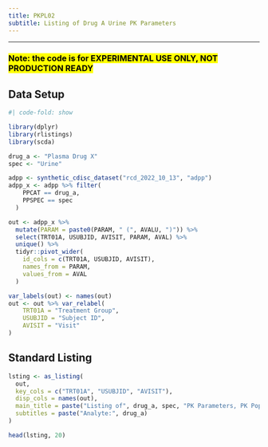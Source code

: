 ```yaml
---
title: PKPL02
subtitle: Listing of Drug A Urine PK Parameters
---
```


------------------------------------------------------------------------

### <mark style="background-color: #FFFF00">**Note: the code is for EXPERIMENTAL USE ONLY, NOT PRODUCTION READY**</mark>

::: panel-tabset
## Data Setup

```r
#| code-fold: show

library(dplyr)
library(rlistings)
library(scda)

drug_a <- "Plasma Drug X"
spec <- "Urine"

adpp <- synthetic_cdisc_dataset("rcd_2022_10_13", "adpp")
adpp_x <- adpp %>% filter(
    PPCAT == drug_a,
    PPSPEC == spec
  )

out <- adpp_x %>%
  mutate(PARAM = paste0(PARAM, " (", AVALU, ")")) %>%
  select(TRT01A, USUBJID, AVISIT, PARAM, AVAL) %>%
  unique() %>%
  tidyr::pivot_wider(
    id_cols = c(TRT01A, USUBJID, AVISIT),
    names_from = PARAM,
    values_from = AVAL
  )

var_labels(out) <- names(out)
out <- out %>% var_relabel(
    TRT01A = "Treatment Group",
    USUBJID = "Subject ID",
    AVISIT = "Visit"
)
```

## Standard Listing

```r
lsting <- as_listing(
  out,
  key_cols = c("TRT01A", "USUBJID", "AVISIT"),
  disp_cols = names(out),
  main_title = paste("Listing of", drug_a, spec, "PK Parameters, PK Population\nProtocol: xxnnnnn"),
  subtitles = paste("Analyte:", drug_a)
)

head(lsting, 20)
```
:::
